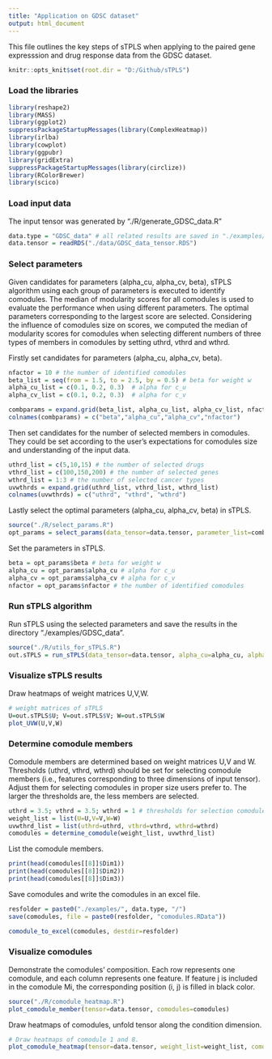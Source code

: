 ```yaml
---
title: "Application on GDSC dataset"
output: html_document
---
```


This file outlines the key steps of sTPLS when applying to the paired gene expresssion and drug response data from the GDSC dataset.

```r
knitr::opts_knit$set(root.dir = "D:/Github/sTPLS")
```

### Load the libraries

```r
library(reshape2)
library(MASS)
library(ggplot2)
suppressPackageStartupMessages(library(ComplexHeatmap))
library(irlba)
library(cowplot)
library(ggpubr)
library(gridExtra)
suppressPackageStartupMessages(library(circlize)) 
library(RColorBrewer)
library(scico)
```

### Load input data

The input tensor was generated by "./R/generate_GDSC_data.R"

```r
data.type = "GDSC_data" # all related results are saved in "./examples/data.type/"
data.tensor = readRDS("./data/GDSC_data_tensor.RDS")  
```

### Select parameters

Given candidates for parameters (alpha_cu, alpha_cv, beta), sTPLS algorithm using each group of parameters is executed to identify comodules. The median of modularity scores for all comodules is used to evaluate the performance when using different parameters. The optimal parameters corresponding to the largest score are selected. Considering the influence of comodules size on scores, we computed the median of modularity scores for comodules when selecting different numbers of three types of members in comodules by setting uthrd, vthrd and wthrd.

Firstly set candidates for parameters (alpha_cu, alpha_cv, beta).

```r
nfactor = 10 # the number of identified comodules
beta_list = seq(from = 1.5, to = 2.5, by = 0.5) # beta for weight w
alpha_cu_list = c(0.1, 0.2, 0.3)  # alpha for c_u
alpha_cv_list = c(0.1, 0.2, 0.3)  # alpha for c_v

combparams = expand.grid(beta_list, alpha_cu_list, alpha_cv_list, nfactor)
colnames(combparams) = c("beta","alpha_cu","alpha_cv","nfactor")
```

Then set candidates for the number of selected members in comodules. They could be set according to the user's expectations for comodules size and understanding of the input data.

```r
uthrd_list = c(5,10,15) # the number of selected drugs
vthrd_list = c(100,150,200) # the number of selected genes
wthrd_list = 1:3 # the number of selected cancer types
uvwthrds = expand.grid(uthrd_list, vthrd_list, wthrd_list)
colnames(uvwthrds) = c("uthrd", "vthrd", "wthrd")
```

Lastly select the optimal parameters (alpha_cu, alpha_cv, beta) in sTPLS.

```r
source("./R/select_params.R")
opt_params = select_params(data_tensor=data.tensor, parameter_list=combparams, uvwthrd_list=uvwthrds, data_type=data.type)
```

Set the parameters in sTPLS.

```r
beta = opt_params$beta # beta for weight w
alpha_cu = opt_params$alpha_cu # alpha for c_u
alpha_cv = opt_params$alpha_cv # alpha for c_v
nfactor = opt_params$nfactor # the number of identified comodules
```

### Run sTPLS algorithm
Run sTPLS using the selected parameters and save the results in the directory "./examples/GDSC_data". 

```r
source("./R/utils_for_sTPLS.R")
out.sTPLS = run_sTPLS(data_tensor=data.tensor, alpha_cu=alpha_cu, alpha_cv=alpha_cv, beta=beta, nfactor=nfactor, data_type=data.type)

```

### Visualize sTPLS results
Draw heatmaps of weight matrices U,V,W.

```r
# weight matrices of sTPLS
U=out.sTPLS$U; V=out.sTPLS$V; W=out.sTPLS$W
plot_UVW(U,V,W)

```

### Determine comodule members

Comodule members are determined based on weight matrices U,V and W. Thresholds (uthrd, vthrd, wthrd) should be set for selecting comodule members (i.e., features corresponding to three dimensions of input tensor). Adjust them for selecting comodules in proper size users prefer to. The larger the thresholds are, the less members are selected.

```r
uthrd = 3.5; vthrd = 3.5; wthrd = 1 # thresholds for selection comodule members
weight_list = list(U=U,V=V,W=W)
uvwthrd_list = list(uthrd=uthrd, vthrd=vthrd, wthrd=wthrd)
comodules = determine_comodule(weight_list, uvwthrd_list)

```

List the comodule members.

```r
print(head(comodules[[8]]$Dim1))
print(head(comodules[[8]]$Dim2))
print(head(comodules[[8]]$Dim3))

```

Save comodules and write the comodules in an excel file.

```r
resfolder = paste0("./examples/", data.type, "/")
save(comodules, file = paste0(resfolder, "comodules.RData"))

comodule_to_excel(comodules, destdir=resfolder)
```

### Visualize comodules

Demonstrate the comodules' composition. Each row represents one comodule, and each column represents one feature. If feature j is included in the comodule Mi, the corresponding position (i, j) is filled in black color.

```r
source("./R/comodule_heatmap.R")
plot_comodule_member(tensor=data.tensor, comodules=comodules)
```

Draw heatmaps of comodules, unfold tensor along the condition dimension.

```r

# Draw heatmaps of comodule 1 and 8.
plot_comodule_heatmap(tensor=data.tensor, weight_list=weight_list, comodules=comodules, mindex=c(1,8))
```
